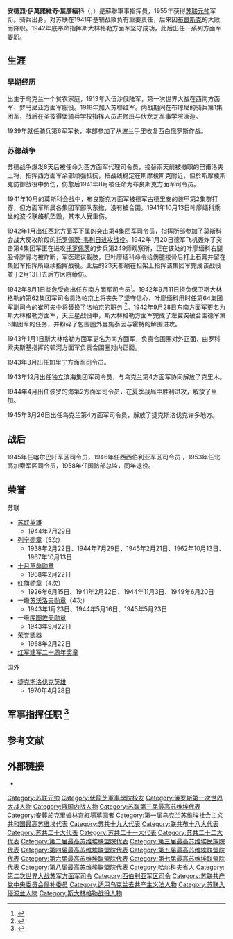 {{Infobox military person
|name = 安德烈·伊萬諾維奇·葉廖緬科
|native_name = {{lang-ru|Андре́й Ива́нович Ерёменко}}<br />{{lang-uk|Андрій Іванович Єрьоменко}}
|birth_date = {{birth date|1892|10|14}}
|death_date = {{death date and age|1970|11|19|1892|10|14}}
|image = Маршал Советского Союза Герой Советского Союза Андрей Иванович Ерёменко.jpg
|image_size = 220px
|caption = 
|birth_place =[[俄羅斯帝國|俄羅斯帝國]][[哈爾科夫省|哈爾科夫省]]马尔科夫卡
|death_place = [[蘇聯|蘇聯]][[莫斯科|莫斯科]]
|placeofburial = [[克里姆林宮紅場墓園|克里姆林宮紅場墓園]]
|placeofburial_label = 
|nickname = 
|allegiance = {{flag|Russian Empire}}（1913年—1918年）<br/>{{USSR}}（1918年—1958年）
|branch = [[俄羅斯帝國陸軍|俄羅斯帝國陸軍]]<br/>[[蘇聯紅軍|蘇聯紅軍]]
|serviceyears = 1913年–1958年
|rank = [[蘇聯元帥|蘇聯元帥]]
|unit = 
|commands = [[北高加索軍區|北高加索軍區]]<br/>[[斯大林格勒方面軍|斯大林格勒方面軍]]<br/>[[第1波羅的海方面軍|第1波羅的海方面軍]]<br/>[[第2波羅的海方面軍|第2波羅的海方面軍]]<br/>[[喀爾巴阡山軍區|喀爾巴阡山軍區]]<br/>[[红旗第1集团军|红旗第1集团军]]
|battles = [[第一次世界大戰|第一次世界大戰]]<br/>[[俄國內戰|俄國內戰]]<br/>[[第二次世界大戰|第二次世界大戰]]
|awards ={{{!}} style="background:transparent"
{{!}} {{Hero of the Soviet Union}}
{{!}}}
{{{!}} style="background: transparent"
{{!}} {{列宁勋章}} {{!!}} {{列宁勋章}} {{!!}} {{列宁勋章}} {{!!}} {{列宁勋章}}
{{!}}-
{{!}} {{列宁勋章}} {{!!}} {{十月革命勋章}} {{!!}} {{红旗勋章}} {{!!}} {{红旗勋章}}
{{!}}-
{{!}} {{红旗勋章}} {{!!}} {{红旗勋章}} {{!!}} {{一级苏沃洛夫勋章}} {{!!}} {{一级苏沃洛夫勋章}}
{{!}}-
{{!}} {{一级苏沃洛夫勋章}} {{!!}} {{一级库图佐夫勋章}}
{{!}}}
[[捷克斯洛伐克英雄|捷克斯洛伐克英雄]]<ref>{{ru icon}} [http://www.warheroes.ru/hero/hero.asp?Hero_id=1739 Biography] {{WebCite|url=https://www.webcitation.org/6CKrPbEFz?url=http://www.warheroes.ru/hero/hero.asp?Hero_id=1739 |date=20121121080226 |dateformat=iso }} on War Heroes site.</ref>
|relations = 
|laterwork = 
}}      
'''安德烈·伊萬諾維奇·葉廖緬科'''（{{lang-ru|'''Андре́й Ива́нович Ерёменко'''}}，{{bd|1892年|10月14日|1970年|11月19日|catIdx=Yeryomenko, Andrey}}）是蘇聯軍事指挥员，1955年获得[[苏联元帅|苏联元帅]]军衔。骑兵出身。对苏联在1941年基辅战败负有重要责任，后来因[[布良斯克方面軍|布良斯克]]的大败而降职。1942年底奉命指挥斯大林格勒方面军坚守成功，此后出任一系列方面军要职。

==生涯==
===早期经历===
出生于乌克兰一个贫农家庭，1913年入伍沙俄陆军，第一次世界大战在西南方面军、罗马尼亚方面军服役。1918年加入苏聯红军。内战期间在布琼尼的骑兵第1集团军，战后在圣彼得堡骑兵学校指挥人员进修班与伏龙芝军事学院深造。 

1939年就任骑兵第6军军长，率部参加了从波兰手里收复西白俄罗斯作战。

===苏德战争=== 

苏德战争爆发8天后被任命为西方面军代理司令员，接替兩天前被撤职的巴甫洛夫上将，指挥西方面军余部顽强抵抗，把战线稳定在斯摩棱斯克附近，但於斯摩棱斯克防御战役中负伤，伤愈后1941年8月被任命为布良斯克方面军司令员。 

1941年10月的莫斯科会战中，布良斯克方面军被德军古德里安的装甲第2集群打穿，但方面军所属各集团军部队东撤，没有被合围。1941年10月13日叶廖缅科乘坐的波-2联络机坠毁，其本人受重伤。

1942年1月出任西北方面军下属的突击第4集团军司令员，指挥所部参加了莫斯科会战大反攻阶段的[[托罗佩茨-韦利日进攻战役|托罗佩茨-韦利日进攻战役]]。1942年1月20日德军飞机轰炸了突击第4集团军正在进攻[[托罗佩茨|托罗佩茨]]的步兵第249师观察所，正在该处的叶廖缅科右腿胫骨腓骨均被炸断，军医建议截肢，但叶廖缅科命令给伤腿接骨后打上石膏并留在集团军指挥所继续指挥战役。此后的23天都躺在担架上指挥该集团军完成该战役並于2月13日去后方医院療伤。

1942年8月1日临危受命出任东南方面军司令员<ref>{{cite book |title= Enemy at the Gates: The Battle for Stalingrad|last=Craig |first=William |authorlink=  |year=1973 |publisher=Konecky and Konecky |location=Old Saybrook, CT |isbn= 1-56852-368-8 |page = 25}}</ref>。1942年9月11日担负保卫斯大林格勒的第62集团军司令员洛帕京上将丧失了坚守信心，叶廖缅科用时任第64集团军副司令的崔可夫中将替换了洛帕京的职务 <ref>{{cite book |title= Enemy at the Gates: The Battle for Stalingrad|last=Craig |first=William |authorlink=  |year=1973 |publisher=Konecky and Konecky |location=Old Saybrook, CT |isbn= 1-56852-368-8 |page = 83}}</ref>。1942年9月28日东南方面军更名为斯大林格勒方面军，天王星战役中，斯大林格勒方面军完成了左翼突破合围德军第6集团军的任务，并粉碎了包围圈外曼施泰因与霍特的解围进攻。 

1943年1月1日斯大林格勒方面军更名为南方面军，负责合围圈对外正面，由罗科索夫斯基指挥的顿河方面军负责合围圈对内正面。

1943年3月出任加里宁方面军司令员。

1943年12月出任独立滨海集团军司令员，与乌克兰第4方面军协同解放了克里木。

1944年4月出任波罗的海第2方面军司令员，在夏季战局中胜利进攻，解放了里加。

1945年3月26日出任乌克兰第4方面军司令员，解放了捷克斯洛伐克许多地方。

==战后==
1945年任喀尔巴阡军区司令员，1946年任西西伯利亚军区司令员 ，1953年任北高加索军区司令员，1958年任国防部总监，同年退役。

==荣誉==
;苏联
* [[苏联英雄|苏联英雄]]
**1944年7月29日
* [[列宁勋章|列宁勋章]]（5次）
**1938年2月22日、1944年7月29日、1945年2月21日、1962年10月13日、1967年10月13日
* [[十月革命勋章|十月革命勋章]]
**1968年2月22日
* [[红旗勋章|红旗勋章]]（4次）
**1926年6月15日、1941年2月22日、1944年11月3日、1949年6月20日
* 一级[[苏沃洛夫勋章|苏沃洛夫勋章]]（4次）
**1943年1月23日、1944年5月16日、1945年5月23日
* 一级[[库图佐夫勋章|库图佐夫勋章]]
**1943年9月22日
* 荣誉武器
**1968年2月22日
* [[红军建军二十周年奖章|红军建军二十周年奖章]]

;国外
* [[捷克斯洛伐克英雄|捷克斯洛伐克英雄]]
**1970年4月28日

==军事指挥任职 <ref>{{Cite web |url=http://generals.dk/general/Eremenko/Andrei_Ivanovich/Soviet_Union.html |title=http://generals.dk/general/Eremenko/Andrei_Ivanovich/Soviet_Union.html |access-date=2013-12-22 |archive-date=2020-10-04 |archive-url=https://web.archive.org/web/20201004122747/http://generals.dk/general/Eremenko/Andrei_Ivanovich/Soviet_Union.html |dead-url=no }}</ref>==
{{S-start}}
{{s-mil}}
{{succession box|
 title=骑兵79团团长|
 before= Unidentified |
 years= 1929 - 1936|
 after= Unidentified
}}
{{succession box|
 title=骑兵22团团长|
 before= Unidentified |
 years= 1937|
 after= Unidentified
}}
{{succession box|
 title=骑兵14师师长|
 before= Unidentified |
 years= 1937 - 1938|
 after= Unidentified
}}
{{succession box|
 title=骑兵第6军军长|
 before= Unidentified |
 years= 1938 - 1940|
 after= Unidentified
}}
{{succession box|
 title=机械化第3军军长|
 before= Unidentified |
 years= 1940|
 after= Unidentified
}}
{{succession box|
 title=北高加索军区司令（未到任）|
 before= Unidentified |
 years= 1940年底|
 after= Unidentified
}}
{{succession box|
 title=[[红旗第1集团军|红旗第1集团军]]司令|
 before= [[马基恩·波波夫|波波夫]]|
 years= Jan 1941 - Jun 1941|
 after= 瓦西里耶夫中将
}}
{{succession box|
 title=西方面军司令|
 before= 巴甫洛夫大将|
 years= 1941/06/28–1941/07/02|
 after= 铁木辛格元帅, 叶廖缅科改任方面军副司令
}}
{{succession box|
 title=布良斯克方面军司令|
 before= 新建 |
 years= 1941/08/16-1941/10/13|
 after= 扎哈罗夫少将 
}}
{{succession box|
 title=突击第4集团军司令|
 before= 第27集团军改编  |
 years= 1941/12/25–1942/02/13|
 after= 菲利普·戈利科夫中将
}}
{{succession box|
 title=南方面军司令员|
 before= Unidentified |
 years= 1942 - 1942/07/12|
 after= Unidentified
}}
{{succession box|
 title=斯大林格勒方面军司令|
 before=  |
 years= 1942/07/12-1942/08/07|
 after= 
}}
{{succession box|
 title=东南方面军司令员|
 before= 由斯大林格勒方面军分建|
 years= 1942/08/07-1942/09/28|
 after= 
}}
{{succession box|
 title=斯大林格勒方面军司令|
 before= 东南方面军改称|
 years= 1942/09/28-1943/01/01|
 after=  
}}
{{succession box|
 title=南方面军司令|
 before= 斯大林格勒方面军改称 |
 years= 1943/01/01-1943/02|
 after= 马利诺夫斯基
}}
{{succession box|
 title=加里宁方面军司令|
 before= 马克西姆·普尔卡耶夫大将 |
 years= 1943/04/07-1943/10/02|
 after= 改名波罗的海第一方面军
}}
{{succession box|
 title=波罗的海第一方面军司令员|
 before= 原加里宁方面军 |
 years= 1943/10/02-1943/11/09|
 after= [[巴格拉米扬|巴格拉米扬]]
}}
{{succession box|
 title=独立滨海集团军司令员|
 before= 伊万·叶菲莫维奇·彼得罗夫大将|
 years= 1944/02/03–1944/04/18|
 after= 
}}
{{succession box|
 title=波罗的海第二方面军|
 before= 波波夫大将 |
 years= 1944/04/23-1945/02|
 after= 并入列宁格勒方面军
}}
{{succession box|
 title=乌克兰第4方面军|
 before= 伊万·叶菲莫维奇·彼得罗夫大将|
 years= 1945/03/26-1945/08/25|
 after= 改编为喀尔巴阡军区
}}
{{succession box|
 title=喀尔巴阡军区司令员|
 before= 乌克兰第4方面军 |
 years= 1945/08/25-1946/10|
 after= K.N. Galytskyy上将
}}
{{succession box|
 title= 西西伯利亚军区司令员|
 before= V.I. Kurdyumov中将|
 years= 1946/10 - 1953/11|
 after= 并入西伯利亚军区
}}
{{succession box|
 title=北高加索军区司令员|
 before=S G 特罗菲缅科上将 |
 years= 1953/11 - 1958/04|
 after= 普利耶夫上将
}}
{{succession box|
 title=国防部总监|
 before= Unidentified |
 years= 1958年4月|
 after= Unidentified
}}
{{S-end}}

==参考文献==
{{Commons category|Andrey Yeremenko}}
{{Reflist}}
==外部链接==
* {{Find A Grave|1836847}}

{{蘇聯元帥}}
{{蘇聯大將}}
{{Authority control}}

{{DEFAULTSORT:Yeryomenko, Andrey}}
[[Category:苏联元帅|Category:苏联元帅]]
[[Category:伏龍芝軍事學院校友|Category:伏龍芝軍事學院校友]]
[[Category:俄罗斯第一次世界大战人物|Category:俄罗斯第一次世界大战人物]]
[[Category:俄国内战人物|Category:俄国内战人物]]
[[Category:苏联第三届最高苏维埃代表|Category:苏联第三届最高苏维埃代表]]
[[Category:安葬於克里姆林宮紅場墓園者|Category:安葬於克里姆林宮紅場墓園者]]
[[Category:第一届乌克兰苏维埃社会主义共和国最高苏维埃代表|Category:第一届乌克兰苏维埃社会主义共和国最高苏维埃代表]]
[[Category:苏共十九大代表|Category:苏共十九大代表]]
[[Category:联共布十八大代表|Category:联共布十八大代表]]
[[Category:苏共二十大代表|Category:苏共二十大代表]]
[[Category:苏共二十一大代表|Category:苏共二十一大代表]]
[[Category:苏共二十二大代表|Category:苏共二十二大代表]]
[[Category:第二届最高苏维埃联盟院代表|Category:第二届最高苏维埃联盟院代表]]
[[Category:第三届最高苏维埃民族院代表|Category:第三届最高苏维埃民族院代表]]
[[Category:第四届最高苏维埃联盟院代表|Category:第四届最高苏维埃联盟院代表]]
[[Category:第五届最高苏维埃联盟院代表|Category:第五届最高苏维埃联盟院代表]]
[[Category:第六届最高苏维埃联盟院代表|Category:第六届最高苏维埃联盟院代表]]
[[Category:第七届最高苏维埃联盟院代表|Category:第七届最高苏维埃联盟院代表]]
[[Category:第八届最高苏维埃联盟院代表|Category:第八届最高苏维埃联盟院代表]]
[[Category:哈尔科夫省人|Category:哈尔科夫省人]]
[[Category:第二次世界大战苏军方面军司令|Category:第二次世界大战苏军方面军司令]]
[[Category:西伯利亚军区司令|Category:西伯利亚军区司令]]
[[Category:苏联共产党中央委员会候补委员|Category:苏联共产党中央委员会候补委员]]
[[Category:适用乌克兰去共产主义法人物|Category:适用乌克兰去共产主义法人物]]
[[Category:苏联入侵波兰人物|Category:苏联入侵波兰人物]]
[[Category:斯大林格勒战役人物|Category:斯大林格勒战役人物]]